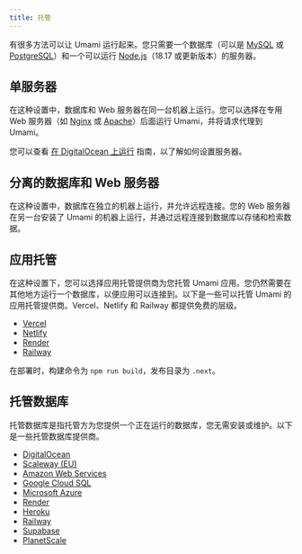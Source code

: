 ```yaml
---
title: 托管
---
```


有很多方法可以让 Umami 运行起来。您只需要一个数据库（可以是 [MySQL](https://www.mysql.com/) 或 [PostgreSQL](https://www.postgresql.org/)）和一个可以运行 [Node.js](https://nodejs.org/)（18.17 或更新版本）的服务器。

## 单服务器

在这种设置中，数据库和 Web 服务器在同一台机器上运行。您可以选择在专用 Web 服务器（如 [Nginx](https://www.nginx.com/) 或 [Apache](https://httpd.apache.org/)）后面运行 Umami，并将请求代理到 Umami。

您可以查看 [在 DigitalOcean 上运行](/docs/running-on-digitalocean) 指南，以了解如何设置服务器。

## 分离的数据库和 Web 服务器

在这种设置中，数据库在独立的机器上运行，并允许远程连接。您的 Web 服务器在另一台安装了 Umami 的机器上运行，并通过远程连接到数据库以存储和检索数据。

## 应用托管

在这种设置下，您可以选择应用托管提供商为您托管 Umami 应用。您仍然需要在其他地方运行一个数据库，以便应用可以连接到。以下是一些可以托管 Umami 的应用托管提供商。Vercel、Netlify 和 Railway 都提供免费的层级。

- [Vercel](https://vercel.com/)
- [Netlify](https://www.netlify.com/)
- [Render](https://render.com/)
- [Railway](https://railway.app/)

在部署时，构建命令为 `npm run build`，发布目录为 `.next`。

## 托管数据库

托管数据库是指托管方为您提供一个正在运行的数据库，您无需安装或维护。以下是一些托管数据库提供商。

- [DigitalOcean](https://www.digitalocean.com/products/managed-databases/)
- [Scaleway (EU)](https://www.scaleway.com/en/database/)
- [Amazon Web Services](https://aws.amazon.com/products/databases/)
- [Google Cloud SQL](https://cloud.google.com/sql/)
- [Microsoft Azure](https://azure.microsoft.com/en-us/services/#databases)
- [Render](https://render.com/pricing#databases)
- [Heroku](https://www.heroku.com/postgres)
- [Railway](https://docs.railway.app/databases/postgresql/)
- [Supabase](https://supabase.com/database)
- [PlanetScale](https://planetscale.com/)